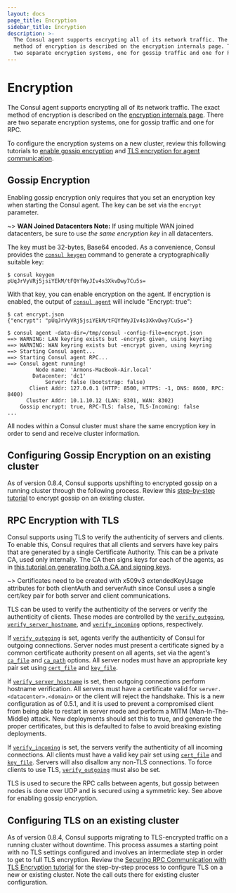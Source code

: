 ```yaml
---
layout: docs
page_title: Encryption
sidebar_title: Encryption
description: >-
  The Consul agent supports encrypting all of its network traffic. The exact
  method of encryption is described on the encryption internals page. There are
  two separate encryption systems, one for gossip traffic and one for RPC.
---
```


# Encryption

The Consul agent supports encrypting all of its network traffic. The exact
method of encryption is described on the [encryption internals page](/docs/internals/security).
There are two separate encryption systems, one for gossip traffic and one for RPC.

To configure the encryption systems on a new cluster, review this following tutorials to
[enable gossip encryption](https://learn.hashicorp.com/tutorials/consul/gossip-encryption-secure?utm_source=consul.io&utm_medium=docs) and
[TLS encryption for agent communication](https://learn.hashicorp.com/tutorials/consul/tls-encryption-secure?utm_source=consul.io&utm_medium=docs).

## Gossip Encryption

Enabling gossip encryption only requires that you set an encryption key when
starting the Consul agent. The key can be set via the `encrypt` parameter.

~> **WAN Joined Datacenters Note:** If using multiple WAN joined datacenters, be sure to use _the same encryption key_ in all datacenters.

The key must be 32-bytes, Base64 encoded. As a convenience, Consul provides the
[`consul keygen`](/commands/keygen) command to generate a
cryptographically suitable key:

```shell-session
$ consul keygen
pUqJrVyVRj5jsiYEkM/tFQYfWyJIv4s3XkvDwy7Cu5s=
```

With that key, you can enable encryption on the agent. If encryption is enabled,
the output of [`consul agent`](/commands/agent) will include "Encrypt: true":

```shell-session
$ cat encrypt.json
{"encrypt": "pUqJrVyVRj5jsiYEkM/tFQYfWyJIv4s3XkvDwy7Cu5s="}

$ consul agent -data-dir=/tmp/consul -config-file=encrypt.json
==> WARNING: LAN keyring exists but -encrypt given, using keyring
==> WARNING: WAN keyring exists but -encrypt given, using keyring
==> Starting Consul agent...
==> Starting Consul agent RPC...
==> Consul agent running!
         Node name: 'Armons-MacBook-Air.local'
        Datacenter: 'dc1'
            Server: false (bootstrap: false)
       Client Addr: 127.0.0.1 (HTTP: 8500, HTTPS: -1, DNS: 8600, RPC: 8400)
      Cluster Addr: 10.1.10.12 (LAN: 8301, WAN: 8302)
    Gossip encrypt: true, RPC-TLS: false, TLS-Incoming: false
...
```

All nodes within a Consul cluster must share the same encryption key in
order to send and receive cluster information.

## Configuring Gossip Encryption on an existing cluster

As of version 0.8.4, Consul supports upshifting to encrypted gossip on a running cluster
through the following process. Review this [step-by-step tutorial](https://learn.hashicorp.com/tutorials/consul/gossip-encryption-secure#enable-gossip-encryption-existing-cluster)
to encrypt gossip on an existing cluster.

## RPC Encryption with TLS

Consul supports using TLS to verify the authenticity of servers and clients. To enable this,
Consul requires that all clients and servers have key pairs that are generated by a single
Certificate Authority. This can be a private CA, used only internally. The
CA then signs keys for each of the agents, as in
[this tutorial on generating both a CA and signing keys](https://learn.hashicorp.com/tutorials/consul/tls-encryption-secure).

~> Certificates need to be created with x509v3 extendedKeyUsage attributes for both clientAuth and serverAuth since Consul uses a single cert/key pair for both server and client communications.

TLS can be used to verify the authenticity of the servers or verify the authenticity of clients.
These modes are controlled by the [`verify_outgoing`](/docs/agent/options#verify_outgoing),
[`verify_server_hostname`](/docs/agent/options#verify_server_hostname),
and [`verify_incoming`](/docs/agent/options#verify_incoming) options, respectively.

If [`verify_outgoing`](/docs/agent/options#verify_outgoing) is set, agents verify the
authenticity of Consul for outgoing connections. Server nodes must present a certificate signed
by a common certificate authority present on all agents, set via the agent's
[`ca_file`](/docs/agent/options#ca_file) and [`ca_path`](/docs/agent/options#ca_path)
options. All server nodes must have an appropriate key pair set using [`cert_file`](/docs/agent/options#cert_file) and [`key_file`](/docs/agent/options#key_file).

If [`verify_server_hostname`](/docs/agent/options#verify_server_hostname) is set, then
outgoing connections perform hostname verification. All servers must have a certificate
valid for `server.<datacenter>.<domain>` or the client will reject the handshake. This is
a new configuration as of 0.5.1, and it is used to prevent a compromised client from being
able to restart in server mode and perform a MITM (Man-In-The-Middle) attack. New deployments should set this
to true, and generate the proper certificates, but this is defaulted to false to avoid breaking
existing deployments.

If [`verify_incoming`](/docs/agent/options#verify_incoming) is set, the servers verify the
authenticity of all incoming connections. All clients must have a valid key pair set using
[`cert_file`](/docs/agent/options#cert_file) and
[`key_file`](/docs/agent/options#key_file). Servers will
also disallow any non-TLS connections. To force clients to use TLS,
[`verify_outgoing`](/docs/agent/options#verify_outgoing) must also be set.

TLS is used to secure the RPC calls between agents, but gossip between nodes is done over UDP
and is secured using a symmetric key. See above for enabling gossip encryption.

## Configuring TLS on an existing cluster

As of version 0.8.4, Consul supports migrating to TLS-encrypted traffic on a running cluster
without downtime. This process assumes a starting point with no TLS settings configured and involves
an intermediate step in order to get to full TLS encryption. Review the
[Securing RPC Communication with TLS Encryption tutorial](https://learn.hashicorp.com/tutorials/consul/tls-encryption-secure)
for the step-by-step process to configure TLS on a new or existing cluster. Note the call outs there
for existing cluster configuration.
